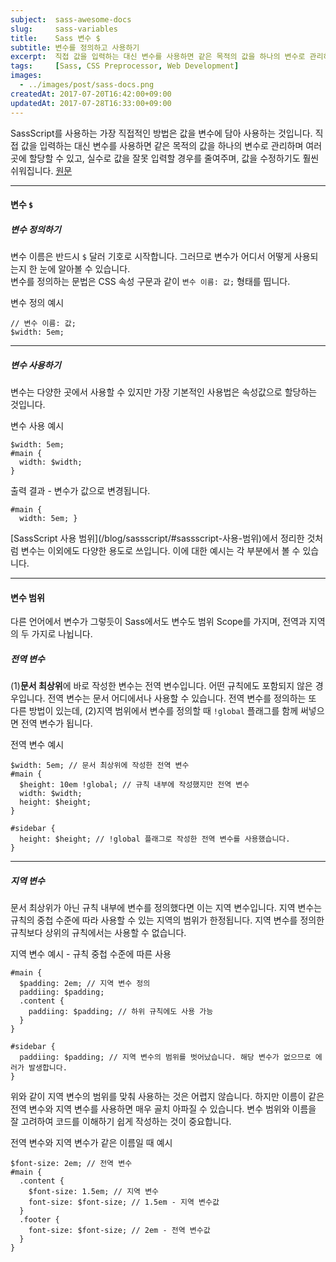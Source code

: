 ```yaml
---
subject:  sass-awesome-docs
slug:     sass-variables
title:    Sass 변수 $
subtitle: 변수를 정의하고 사용하기
excerpt:  직접 값을 입력하는 대신 변수를 사용하면 같은 목적의 값을 하나의 변수로 관리하며 여러 곳에 할당할 수 있고, 실수로 값을 잘못 입력할 경우를 줄여주며, 값을 수정하기도 훨씬 쉬워집니다.
tags:     [Sass, CSS Preprocessor, Web Development]
images:
  - ../images/post/sass-docs.png
createdAt: 2017-07-20T16:42:00+09:00
updatedAt: 2017-07-28T16:33:00+09:00
---
```


<div className="lead">
    SassScript를 사용하는 가장 직접적인 방법은 값을 변수에 담아 사용하는 것입니다. 직접 값을 입력하는 대신 변수를 사용하면 같은 목적의 값을 하나의 변수로 관리하며 여러 곳에 할당할 수 있고, 실수로 값을 잘못 입력할 경우를 줄여주며, 값을 수정하기도 훨씬 쉬워집니다.
    <a className="original-link" target="_blank" href="https://sass-lang.com/documentation/file.SASS_REFERENCE.html#Variables_____variables_">원문</a>
</div>

***

#### 변수 `$`
##### 변수 정의하기
변수 이름은 반드시 `$` 달러 기호로 시작합니다. 그러므로 변수가 어디서 어떻게 사용되는지 한 눈에 알아볼 수 있습니다.   
변수를 정의하는 문법은 CSS 속성 구문과 같이 `변수 이름: 값;` 형태를 띱니다.

<p className="code-label code-label-scss">변수 정의 예시</p>

```scss{numberLines: true}
// 변수 이름: 값;
$width: 5em;
```

***

##### 변수 사용하기
변수는 다양한 곳에서 사용할 수 있지만 가장 기본적인 사용법은 속성값으로 할당하는 것입니다. 

<p className="code-label code-label-scss">변수 사용 예시</p>

```scss{numberLines: true}
$width: 5em;
#main {
  width: $width;
}
```

<p className="code-label code-label-css">출력 결과 - 변수가 값으로 변경됩니다.</p>

```css{numberLines: true}
#main {
  width: 5em; }
```

<div className="p-small">
    [SassScript 사용 범위](/blog/sassscript/#sassscript-사용-범위)에서 정리한 것처럼 변수는 이외에도 다양한 용도로 쓰입니다. 이에 대한 예시는 각 부분에서 볼 수 있습니다.
</div>

***

#### 변수 범위
다른 언어에서 변수가 그렇듯이 Sass에서도 변수도 범위 <SideBySide>Scope</SideBySide>를 가지며, 전역과 지역의 두 가지로 나뉩니다.

##### 전역 변수
(1)**문서 최상위**에 바로 작성한 변수는 전역 변수입니다. 어떤 규칙에도 포함되지 않은 경우입니다.
전역 변수는 문서 어디에서나 사용할 수 있습니다.
전역 변수를 정의하는 또 다른 방법이 있는데, (2)지역 범위에서 변수를 정의할 때 `!global` 플래그를 함께 써넣으면 전역 변수가 됩니다.

<p className="code-label code-label-scss">전역 변수 예시</p>

```scss{numberLines: true}
$width: 5em; // 문서 최상위에 작성한 전역 변수
#main {
  $height: 10em !global; // 규칙 내부에 작성했지만 전역 변수
  width: $width;
  height: $height;
}

#sidebar {
  height: $height; // !global 플래그로 작성한 전역 변수를 사용했습니다.
}
```

***

##### 지역 변수
문서 최상위가 아닌 규칙 내부에 변수를 정의했다면 이는 지역 변수입니다. 
지역 변수는 규칙의 중첩 수준에 따라 사용할 수 있는 지역의 범위가 한정됩니다.
지역 변수를 정의한 규칙보다 상위의 규칙에서는 사용할 수 없습니다.

<p className="code-label code-label-scss">지역 변수 예시 - 규칙 중첩 수준에 따른 사용</p>

```scss{numberLines: true}
#main {
  $padding: 2em; // 지역 변수 정의
  paddiing: $padding;
  .content {
    paddiing: $padding; // 하위 규칙에도 사용 가능
  }
}

#sidebar {
  paddiing: $padding; // 지역 변수의 범위를 벗어났습니다. 해당 변수가 없으므로 에러가 발생합니다.
}
```

위와 같이 지역 변수의 범위를 맞춰 사용하는 것은 어렵지 않습니다. 하지만 이름이 같은 전역 변수와 지역 변수를 사용하면 매우 골치 아파질 수 있습니다. 변수 범위와 이름을 잘 고려하여 코드를 이해하기 쉽게 작성하는 것이 중요합니다.

<p className="code-label code-label-scss">전역 변수와 지역 변수가 같은 이름일 때 예시</p>

```scss{numberLines: true}
$font-size: 2em; // 전역 변수
#main {
  .content {
    $font-size: 1.5em; // 지역 변수
    font-size: $font-size; // 1.5em - 지역 변수값
  }
  .footer {
    font-size: $font-size; // 2em - 전역 변수값
  }
}
```



